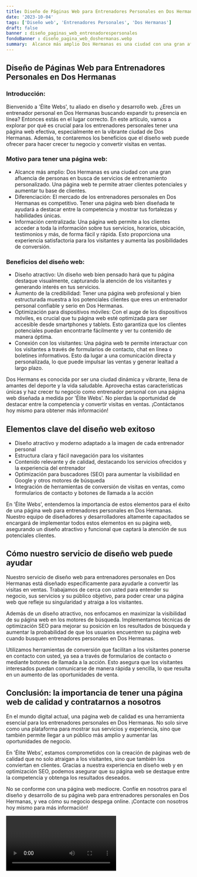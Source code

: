 ```yaml
---
title: Diseño de Páginas Web para Entrenadores Personales en Dos Hermanas
date: '2023-10-04'
tags: ['Diseño web', 'Entrenadores Personales', 'Dos Hermanas']
draft: false
banner : diseño_paginas_web_entrenadorespersonales
fondoBanner : diseño_pagina_web_doshermanas.webp
summary:  Alcance más amplio Dos Hermanas es una ciudad con una gran afluencia de personas en busca de servicios de entrenamiento personalizado. Una página web te permite atraer clientes potenciales y aumentar tu base de clientes. Diferenciación El mercado de los entrenadores personales en Dos Hermanas es competitivo. Tener una página web bien diseñada te ayudará a destacar entre la competencia y mostrar tus fortalezas y habilidades únicas. Información centralizada Una página web permite a los clientes acceder a toda la información sobre tus servicios, horarios, ubicación, testimonios y más, de forma fácil y rápida. Esto proporciona una experiencia satisfactoria para los visitantes y aumenta las posibilidades de conversión.
---
```


## Diseño de Páginas Web para Entrenadores Personales en Dos Hermanas 

### Introducción:
Bienvenido a 'Élite Webs', tu aliado en diseño y desarrollo web. ¿Eres un entrenador personal en Dos Hermanas buscando expandir tu presencia en línea? Entonces estás en el lugar correcto. En este artículo, vamos a explorar por qué es crucial para los entrenadores personales tener una página web efectiva, especialmente en la vibrante ciudad de Dos Hermanas. Además, te contaremos los beneficios que el diseño web puede ofrecer para hacer crecer tu negocio y convertir visitas en ventas.

### Motivo para tener una página web:

- Alcance más amplio: Dos Hermanas es una ciudad con una gran afluencia de personas en busca de servicios de entrenamiento personalizado. Una página web te permite atraer clientes potenciales y aumentar tu base de clientes.
- Diferenciación: El mercado de los entrenadores personales en Dos Hermanas es competitivo. Tener una página web bien diseñada te ayudará a destacar entre la competencia y mostrar tus fortalezas y habilidades únicas.
- Información centralizada: Una página web permite a los clientes acceder a toda la información sobre tus servicios, horarios, ubicación, testimonios y más, de forma fácil y rápida. Esto proporciona una experiencia satisfactoria para los visitantes y aumenta las posibilidades de conversión.

### Beneficios del diseño web:

- Diseño atractivo: Un diseño web bien pensado hará que tu página destaque visualmente, capturando la atención de los visitantes y generando interés en tus servicios.
- Aumento de la credibilidad: Tener una página web profesional y bien estructurada muestra a los potenciales clientes que eres un entrenador personal confiable y serio en Dos Hermanas.
- Optimización para dispositivos móviles: Con el auge de los dispositivos móviles, es crucial que tu página web esté optimizada para ser accesible desde smartphones y tablets. Esto garantiza que los clientes potenciales puedan encontrarte fácilmente y ver tu contenido de manera óptima.
- Conexión con los visitantes: Una página web te permite interactuar con los visitantes a través de formularios de contacto, chat en línea o boletines informativos. Esto da lugar a una comunicación directa y personalizada, lo que puede impulsar las ventas y generar lealtad a largo plazo.

Dos Hermans es conocida por ser una ciudad dinámica y vibrante, llena de amantes del deporte y la vida saludable. Aprovecha estas características únicas y haz crecer tu negocio como entrenador personal con una página web diseñada a medida por 'Élite Webs'. No pierdas la oportunidad de destacar entre la competencia y convertir visitas en ventas. ¡Contáctanos hoy mismo para obtener más información!

<GifSeo />

<Cta />

## Elementos clave del diseño web exitoso

- Diseño atractivo y moderno adaptado a la imagen de cada entrenador personal
- Estructura clara y fácil navegación para los visitantes
- Contenido relevante y de calidad, destacando los servicios ofrecidos y la experiencia del entrenador
- Optimización para buscadores (SEO) para aumentar la visibilidad en Google y otros motores de búsqueda
- Integración de herramientas de conversión de visitas en ventas, como formularios de contacto y botones de llamada a la acción

En 'Élite Webs', entendemos la importancia de estos elementos para el éxito de una página web para entrenadores personales en Dos Hermanas. Nuestro equipo de diseñadores y desarrolladores altamente capacitados se encargará de implementar todos estos elementos en su página web, asegurando un diseño atractivo y funcional que captará la atención de sus potenciales clientes.

## Cómo nuestro servicio de diseño web puede ayudar

Nuestro servicio de diseño web para entrenadores personales en Dos Hermanas está diseñado específicamente para ayudarle a convertir las visitas en ventas. Trabajamos de cerca con usted para entender su negocio, sus servicios y su público objetivo, para poder crear una página web que refleje su singularidad y atraiga a los visitantes.

Además de un diseño atractivo, nos enfocamos en maximizar la visibilidad de su página web en los motores de búsqueda. Implementamos técnicas de optimización SEO para mejorar su posición en los resultados de búsqueda y aumentar la probabilidad de que los usuarios encuentren su página web cuando busquen entrenadores personales en Dos Hermanas.

Utilizamos herramientas de conversión que facilitan a los visitantes ponerse en contacto con usted, ya sea a través de formularios de contacto o mediante botones de llamada a la acción. Esto asegura que los visitantes interesados puedan comunicarse de manera rápida y sencilla, lo que resulta en un aumento de las oportunidades de venta.

## Conclusión: la importancia de tener una página web de calidad y contratarnos a nosotros

En el mundo digital actual, una página web de calidad es una herramienta esencial para los entrenadores personales en Dos Hermanas. No solo sirve como una plataforma para mostrar sus servicios y experiencia, sino que también permite llegar a un público más amplio y aumentar las oportunidades de negocio.

En 'Élite Webs', estamos comprometidos con la creación de páginas web de calidad que no solo atraigan a los visitantes, sino que también los conviertan en clientes. Gracias a nuestra experiencia en diseño web y en optimización SEO, podemos asegurar que su página web se destaque entre la competencia y obtenga los resultados deseados.

No se conforme con una página web mediocre. Confíe en nosotros para el diseño y desarrollo de su página web para entrenadores personales en Dos Hermanas, y vea cómo su negocio despega online. ¡Contacte con nosotros hoy mismo para más información!

<Video />

<CtaBot job='Entrenadores Personales' city='Dos Hermanas'/>

<Gmaps query='Dos Hermanas+españa+maps' />